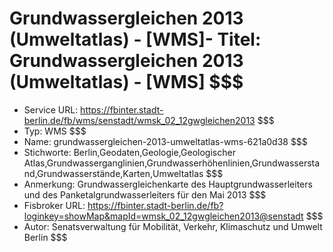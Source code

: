 # Grundwassergleichen 2013 (Umweltatlas) - [WMS]- Titel: Grundwassergleichen 2013 (Umweltatlas) - [WMS] $$$
- Service URL: https://fbinter.stadt-berlin.de/fb/wms/senstadt/wmsk_02_12gwgleichen2013 $$$
- Typ: WMS $$$
- Name: grundwassergleichen-2013-umweltatlas-wms-621a0d38 $$$
- Stichworte: Berlin,Geodaten,Geologie,Geologischer Atlas,Grundwasserganglinien,Grundwasserhöhenlinien,Grundwasserstand,Grundwasserstände,Karten,Umweltatlas $$$
- Anmerkung: Grundwassergleichenkarte des Hauptgrundwasserleiters und des Panketalgrundwasserleiters für den Mai 2013 $$$
- Fisbroker URL: https://fbinter.stadt-berlin.de/fb?loginkey=showMap&mapId=wmsk_02_12gwgleichen2013@senstadt $$$
- Autor: Senatsverwaltung für Mobilität, Verkehr, Klimaschutz und Umwelt Berlin $$$
